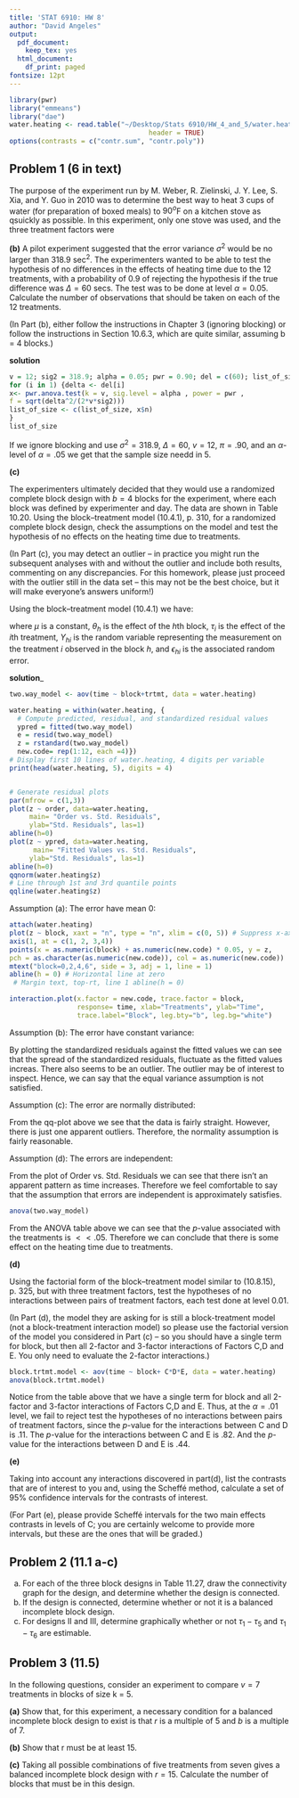 ```yaml
---
title: 'STAT 6910: HW 8'
author: "David Angeles"
output:
  pdf_document:
    keep_tex: yes
  html_document:
    df_print: paged
fontsize: 12pt
---
```


```r
library(pwr)
library("emmeans")
library("dae")
water.heating <- read.table("~/Desktop/Stats 6910/HW_4_and_5/water.heating.txt",
                                   header = TRUE)
options(contrasts = c("contr.sum", "contr.poly"))
```


## Problem 1 (6 in text)


The purpose of the experiment run by M. Weber, R. Zielinski, J. Y. Lee, S. Xia, and Y. Guo in 2010 was to determine the best way to heat 3 cups of water (for preparation of boxed meals) to $90^o$F on a kitchen stove as qsuickly as possible. In this experiment, only one stove was used, and the three treatment factors were


\begin{center}
C: diameter of pot (5.5, 6.25 and 8.625 inches; coded 1, 2, 3)\\
D: burner size (small, large; coded 1, 2)\\
E: cover (no, yes; coded 1, 2).
\end{center}

__(b)__ A pilot experiment suggested that the error variance $\sigma^2$ would be no larger than 318.9 sec$^2$. The experimenters wanted to be able to test the hypothesis of no differences in the effects of heating time due to the 12 treatments, with a probability of 0.9 of rejecting the hypothesis if the true difference was $\Delta= 60$ secs. The test was to be done at level $\alpha = 0.05$. Calculate the number of observations that should be taken on each of the 12 treatments.

(In Part (b), either follow the instructions in Chapter 3 (ignoring blocking) or follow the instructions in Section 10.6.3, which are quite similar, assuming b = 4 blocks.)

__solution__

```r
v = 12; sig2 = 318.9; alpha = 0.05; pwr = 0.90; del = c(60); list_of_size <- NULL
for (i in 1) {delta <- del[i]
x<- pwr.anova.test(k = v, sig.level = alpha , power = pwr ,
f = sqrt(delta^2/(2*v*sig2)))
list_of_size <- c(list_of_size, x$n)
}
list_of_size
```

If we ignore blocking and use $\sigma^2 = 318.9$, $\Delta = 60$, $v=12$, $\pi = .90$, and an $\alpha$-level of $\alpha =.05$ we get that the sample size needd in $5$.

__(c)__

The experimenters ultimately decided that they would use a randomized complete block design with $b = 4$ blocks for the experiment, where each block was defined by experimenter and day. The data are shown in Table 10.20. Using the block–treatment model (10.4.1), p. 310, for a randomized complete block design, check the assumptions on the model and test the hypothesis of no effects on the heating time due to treatments.

(In Part (c), you may detect an outlier – in practice you might run the subsequent analyses with and without the outlier and include both results, commenting on any discrepancies. For this homework, please just proceed with the outlier still in the data set – this may not be the best choice, but it will make everyone’s answers uniform!)


Using the block–treatment model (10.4.1) we have:

\begin{center}
$Y_{hi} = \mu + \theta_h + \tau_i + \epsilon_{hi},$\\
$\epsilon_{hi} \sim N(0,\sigma^2)$\\
$\epsilon_{hi}$'s mutually independent,\\
$h = 1,\ldots, b$; $i = 1, \ldots , v$.
\end{center}
where $\mu$ is a constant, $\theta_h$ is the effect of the $h$th block, $\tau_i$ is the effect of the $i$th treatment, $Y_{hi}$ is the random variable representing the measurement on the treatment $i$ observed in the block $h$, and $\epsilon_{hi}$ is the associated random error.

__solution___

```r
two.way_model <- aov(time ~ block+trtmt, data = water.heating)

water.heating = within(water.heating, {
  # Compute predicted, residual, and standardized residual values
  ypred = fitted(two.way_model)
  e = resid(two.way_model) 
  z = rstandard(two.way_model)
  new.code= rep(1:12, each =4)})
# Display first 10 lines of water.heating, 4 digits per variable
print(head(water.heating, 5), digits = 4)


# Generate residual plots 
par(mfrow = c(1,3))
plot(z ~ order, data=water.heating, 
     main= "Order vs. Std. Residuals",
     ylab="Std. Residuals", las=1)
abline(h=0)
plot(z ~ ypred, data=water.heating, 
      main= "Fitted Values vs. Std. Residuals",
     ylab="Std. Residuals", las=1)
abline(h=0)
qqnorm(water.heating$z)
# Line through 1st and 3rd quantile points
qqline(water.heating$z) 
```


Assumption (a): The error have mean 0:

```r
attach(water.heating)
plot(z ~ block, xaxt = "n", type = "n", xlim = c(0, 5)) # Suppress x-axis, pts
axis(1, at = c(1, 2, 3,4))
points(x = as.numeric(block) + as.numeric(new.code) * 0.05, y = z,
pch = as.character(as.numeric(new.code)), col = as.numeric(new.code)) 
mtext("block=0,2,4,6", side = 3, adj = 1, line = 1)
abline(h = 0) # Horizontal line at zero
 # Margin text, top-rt, line 1 abline(h = 0)

interaction.plot(x.factor = new.code, trace.factor = block, 
                 response= time, xlab="Treatments", ylab="Time", 
                 trace.label="Block", leg.bty="b", leg.bg="white")
```

Assumption (b): The error have constant variance:

By plotting the standardized residuals against the fitted values we can see that the spread of the standardized residuals, fluctuate as the fitted values increas. There also seems to be an outlier. The outlier may be of interest to inspect. Hence, we can say that the equal variance assumption is not satisfied. 

Assumption (c): The error are normally distributed:

From the qq-plot above we see that the data is fairly straight. However, there is just one apparent outliers. Therefore, the normality assumption is fairly reasonable.

Assumption (d): The errors are independent:

From the plot of Order vs. Std. Residuals we can see that there isn't an apparent pattern as time increases. Therefore we feel comfortable to say that the assumption that errors are independent is approximately satisfies.



```r
anova(two.way_model)
```

From the ANOVA table above we can see that the $p$-value associated with the treatments is $<< .05$. Therefore we can conclude that there is some effect on the heating time due to treatments.

__(d)__ 

Using the factorial form of the block–treatment model similar to (10.8.15), p. 325, but with three treatment factors, test the hypotheses of no interactions between pairs of treatment factors, each test done at level 0.01.

(In Part (d), the model they are asking for is still a block-treatment model (not a block-treatment interaction model) so please use the factorial version of the model you considered in Part (c) – so you should have a single term for block, but then all 2-factor and 3-factor interactions of Factors C,D and E. You only need to evaluate the 2-factor interactions.)


```r
block.trtmt.model <- aov(time ~ block+ C*D*E, data = water.heating)
anova(block.trtmt.model)
```

Notice from the table above that we have a single term for block and all 2-factor and 3-factor interactions of Factors C,D and E. Thus, at the $\alpha = .01$ level, we fail to reject test the hypotheses of no interactions between pairs of treatment factors, since the $p$-value for the interactions between C and D is $.11$. The $p$-value for the interactions between C and E is $.82$. And the $p$-value for the interactions between D and E is $.44$.

__(e)__

Taking into account any interactions discovered in part(d), list the contrasts that are of interest to you and, using the Scheffé method, calculate a set of 95% confidence intervals for the contrasts of interest.

(For Part (e), please provide Scheffé intervals for the two main effects contrasts in levels of C; you are certainly welcome to provide more intervals, but these are the ones that will be graded.)



## Problem 2 (11.1 a-c)

(a) For each of the three block designs in Table 11.27, draw the connectivity graph for the design, and determine whether the design is connected.
(b) If the design is connected, determine whether or not it is a balanced incomplete block design.
(c) For designs II and III, determine graphically whether or not $\tau_1 - \tau_5$ and $\tau_1 - \tau_6$ are estimable.



## Problem 3 (11.5)

In the following questions, consider an experiment to compare $v = 7$ treatments in blocks of size k = 5.

__(a)__ Show that, for this experiment, a necessary condition for a balanced incomplete block design to exist is that $r$ is a multiple of 5 and $b$ is a multiple of 7.

__(b)__ Show that r must be at least 15.

__(c)__ Taking all possible combinations of five treatments from seven gives a balanced incomplete block design with $r = 15$. Calculate the number of blocks that must be in this design.

